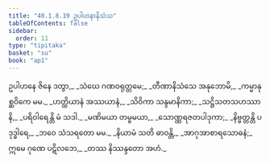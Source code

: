 ```yaml
---
title: "40.1.8.19 ဥပါဟနာနိသံသ"
tableOfContents: false
sidebar:
  order: 11
type: "tipitaka"
basket: "su"
book: "ap1"
---
```



<DynamicBreadcrumb />

<Division number="142" book="ap1">

<Paragraph number="4439" type="verses" book="ap1">
ဥပါဟနေ ဇိနေ ဒတွာ,_  
_သံဃေ ဂဏဝရုတ္တမေ;_  
_တီဏာနိသံသေ အနုဘောမိ,_  
_ကမ္မာနုစ္ဆဝိကေ မမ._  

</Paragraph>

</Division>
<Division number="143" book="ap1">

<Paragraph number="4440" type="verses" book="ap1">
_ဟတ္ထိယာနံ အဿယာနံ,_  
_သိဝိကာ သန္ဒမာနိကာ;_  
_သဋ္ဌိသတသဟဿာနိ,_  
_ပရိဝါရေန္တိ မံ သဒါ._  

</Paragraph>

</Division>
<Division number="144" book="ap1">

<Paragraph number="4441" type="verses" book="ap1">
_မဏိမယာ တမ္ဗမယာ,_  
_သောဏ္ဏရဇတပါဒုကာ;_  
_နိဗ္ဗတ္တန္တိ ပဒုဒ္ဓါရေ,_  
_ဘဝေ သံသရတော မမ._  

</Paragraph>

</Division>
<Division number="145" book="ap1">

<Paragraph number="4442" type="verses" book="ap1">
_နိယာမံ သတိ ဓာဝန္တိ,_  
_အာဂုအာစာရသောဓနံ;_  
ဣမေ ဂုဏေ ပဋိလဘေ,_  
_တဿ နိဿန္ဒတော အဟံ._
</Paragraph>
</Division>